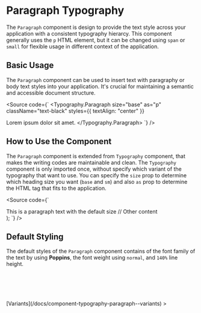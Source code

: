 

<Meta of={ParagraphStories} />

# Paragraph Typography

The `Paragraph` component is design to provide the text style across your application with a consistent typography hierarcy. This component generally uses the `p` HTML element, but it can be changed using `span` or `small` for flexible usage in different context of the application.

<Canvas />
<Controls />

## Basic Usage

The `Paragraph` component can be used to insert text with paragraphy or body text styles into your application. It's crucial for maintaining a semantic and accessible document structure.

<Source
  code={`
<Typography.Paragraph
  size="base"
  as="p"
  className="text-black"
  styles={{ textAlign: "center" }}
>
  Lorem ipsum dolor sit amet.
</Typography.Paragraph>
`}
/>

## How to Use the Component

The `Paragraph` component is extended from `Typography` component, that makes the writing codes are maintainable and clean. The `Typography` component is only imported once, without specify which variant of the typography that want to use. You can specify the `size` prop to determine which heading size you want (`base` and `sm`) and also `as` prop to determine the HTML tag that fits to the application.

<Source code={`

  <div>
    <Typography.Paragraph level="base" as="p">
      This is a paragraph text with the default size
    </Typography.Paragraph>
    // Other content
  </div>
);
`} />

## Default Styling

The default styles of the `Paragraph` component contains of the font family of the text by using **Poppins**, the font weight using `normal`, and `140%` line height.

```css
font-family: "Poppins", sans-serif;
font-weight: 400;
font-size: 1rem; // 16px as default size
line-height: 140%;
```

<div style={{ textAlign: "right" }}>
  [Variants](/docs/component-typography-paragraph--variants) >
</div>
